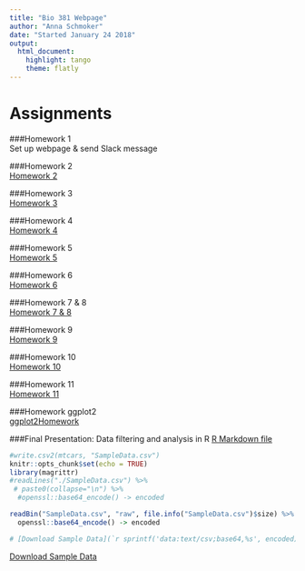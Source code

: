 ```yaml
---
title: "Bio 381 Webpage"
author: "Anna Schmoker"
date: "Started January 24 2018"
output: 
  html_document: 
    highlight: tango
    theme: flatly
---
```


# Assignments

###Homework 1   
Set up webpage & send Slack message

###Homework 2   
[Homework 2](Homework2.html)   

###Homework 3   
[Homework 3](Homework_3.pdf)  

###Homework 4   
[Homework 4](Homework4.html)   

###Homework 5   
[Homework 5](Homework5.html)  

###Homework 6   
[Homework 6](Homework6.html)   

###Homework 7 & 8  
[Homework 7 & 8](Homework7.html)    

###Homework 9  
[Homework 9](Homework_8.html)   

###Homework 10   
[Homework 10](Homework10.html)   

###Homework 11   
[Homework 11](Homework11.html)   

###Homework ggplot2   
[ggplot2Homework](ggplotHomework.html)

###Final Presentation: Data filtering and analysis in R
[R Markdown file](Data_filtering_and_analysis_in_R.html)   

```r
#write.csv2(mtcars, "SampleData.csv")
knitr::opts_chunk$set(echo = TRUE)
library(magrittr)
#readLines("./SampleData.csv") %>% 
 # paste0(collapse="\n") %>% 
  #openssl::base64_encode() -> encoded

readBin("SampleData.csv", "raw", file.info("SampleData.csv")$size) %>% 
  openssl::base64_encode() -> encoded

# [Download Sample Data](`r sprintf('data:text/csv;base64,%s', encoded)`)

```

<a download="SampleData.csv" href="`r sprintf('data:text/csv;base64,%s', encoded)`">Download Sample Data</a>
